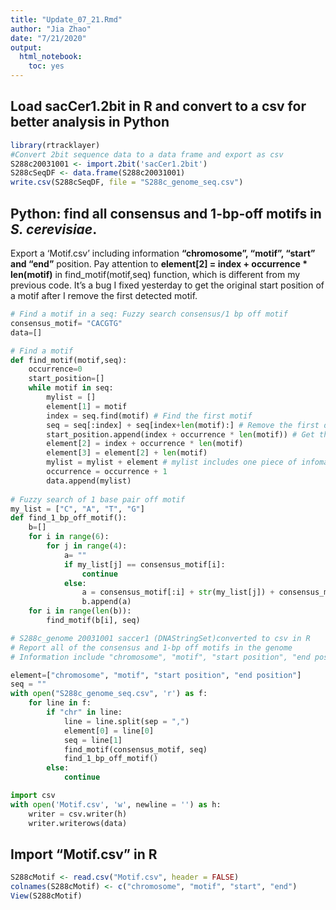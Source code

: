 ```yaml
---
title: "Update_07_21.Rmd"
author: "Jia Zhao"
date: "7/21/2020"
output: 
  html_notebook:
    toc: yes
---
```

## Load sacCer1.2bit in R and convert to a csv for better analysis in Python
```r
library(rtracklayer)
#Convert 2bit sequence data to a data frame and export as csv
S288c20031001 <- import.2bit('sacCer1.2bit')
S288cSeqDF <- data.frame(S288c20031001)
write.csv(S288cSeqDF, file = "S288c_genome_seq.csv")
```

## Python:  find all consensus and 1-bp-off motifs in *S. cerevisiae*. 
Export a 'Motif.csv' including information **"chromosome", "motif", "start" and "end"** position. Pay attention to **element[2] = index + occurrence * len(motif)** in find_motif(motif,seq) function, which is different from my previous code. It's a bug I fixed yesterday to get the original start position of a motif after I remove the first detected motif.
```python
# Find a motif in a seq: Fuzzy search consensus/1 bp off motif 
consensus_motif= "CACGTG"
data=[]

# Find a motif 
def find_motif(motif,seq):
    occurrence=0
    start_position=[]
    while motif in seq:
        mylist = []
        element[1] = motif
        index = seq.find(motif) # Find the first motif
        seq = seq[:index] + seq[index+len(motif):] # Remove the first detected motif
        start_position.append(index + occurrence * len(motif)) # Get the original index
        element[2] = index + occurrence * len(motif)
        element[3] = element[2] + len(motif)
        mylist = mylist + element # mylist includes one piece of infomation for one motif
        occurrence = occurrence + 1
        data.append(mylist)
    
# Fuzzy search of 1 base pair off motif
my_list = ["C", "A", "T", "G"]
def find_1_bp_off_motif():
    b=[]
    for i in range(6):
        for j in range(4):
            a= ""
            if my_list[j] == consensus_motif[i]:
                continue
            else:
                a = consensus_motif[:i] + str(my_list[j]) + consensus_motif[i+1:]
                b.append(a)
    for i in range(len(b)):
        find_motif(b[i], seq)       

# S288c_genome 20031001 saccer1 (DNAStringSet)converted to csv in R
# Report all of the consensus and 1-bp off motifs in the genome
# Information include "chromosome", "motif", "start position", "end position"

element=["chromosome", "motif", "start position", "end position"]
seq = ""
with open("S288c_genome_seq.csv", 'r') as f:
    for line in f:
        if "chr" in line:
            line = line.split(sep = ",")
            element[0] = line[0]
            seq = line[1]
            find_motif(consensus_motif, seq)
            find_1_bp_off_motif()
        else:
            continue

import csv
with open('Motif.csv', 'w', newline = '') as h:
    writer = csv.writer(h)
    writer.writerows(data)        


```

## Import "Motif.csv" in R

```r
S288cMotif <- read.csv("Motif.csv", header = FALSE)
colnames(S288cMotif) <- c("chromosome", "motif", "start", "end")
View(S288cMotif)
```


